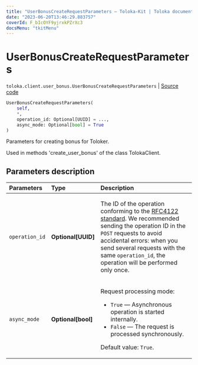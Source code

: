 ```yaml
---
title: "UserBonusCreateRequestParameters — Toloka-Kit | Toloka documentation"
date: "2023-06-20T13:46:29.883757"
coverId: F_bIcOYF9yjrxkPZrXc3
docsMenu: "tkitMenu"
---
```


# UserBonusCreateRequestParameters

`toloka.client.user_bonus.UserBonusCreateRequestParameters` | [Source code](https://github.com/Toloka/toloka-kit/blob/v1.2.0/src/client/user_bonus.py#L89)

```python
UserBonusCreateRequestParameters(
    self,
    *,
    operation_id: Optional[UUID] = ...,
    async_mode: Optional[bool] = True
)
```

Parameters for creating bonus for Toloker.

Used in methods 'create_user_bonus' of the class TolokaClient.

## Parameters description

| Parameters | Type | Description |
| :----------| :----| :-----------|
`operation_id`|**Optional\[UUID\]**|<p>The ID of the operation conforming to the [RFC4122 standard](https://tools.ietf.org/html/rfc4122). We recommended sending the operation ID in the `POST` requests to avoid accidental errors: when you send several requests with the same `operation_id`, the operation will be performed only once.</p>
`async_mode`|**Optional\[bool\]**|<p>Request processing mode:</p> <ul> <li>`True` — Asynchronous operation is started internally.</li> <li>`False` — The request is processed synchronously.</li> </ul> <p>Default value: `True`.</p>